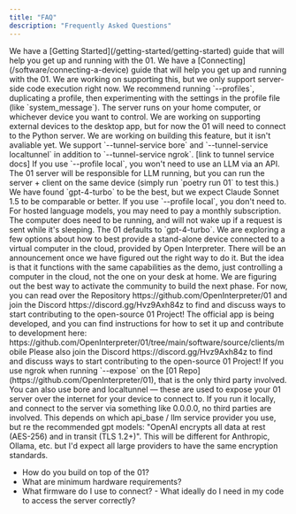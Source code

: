 ```yaml
---
title: "FAQ"
description: "Frequently Asked Questions"
---
```


<Accordion title="Where should I start?">
  We have a [Getting Started](/getting-started/getting-started) guide that will
  help you get up and running with the 01.
</Accordion>

<Accordion title="Is there a walk-through for connecting a device to the server?">
  We have a [Connecting](/software/connecting-a-device) guide that will help you
  get up and running with the 01.
</Accordion>

<Accordion title="How do I have code run on the client-side?">
  We are working on supporting this, but we only support server-side code
  execution right now.
</Accordion>

<Accordion title="How do I build a profile?">
  We recommend running `--profiles`, duplicating a profile, then experimenting
  with the settings in the profile file (like `system_message`).
</Accordion>

<Accordion title="Where does the server run?">
  The server runs on your home computer, or whichever device you want to
  control.
</Accordion>

<Accordion title="Can an 01 device connect to the desktop app, or do general customers/consumers need to set it up in their terminal?">
  We are working on supporting external devices to the desktop app, but for now
  the 01 will need to connect to the Python server.
</Accordion>

<Accordion title="Can I on/off certain tools?">
  We are working on building this feature, but it isn't avaliable yet.
</Accordion>

<Accordion title="Alternatives to nGrok?">
  We support `--tunnel-service bore` and `--tunnel-service localtunnel` in
  addition to `--tunnel-service ngrok`. [link to tunnel service docs]
</Accordion>

<Accordion title="Uses a huge deal of API credits, what options do I have for using local models? Can these be run on the client device?">
  If you use `--profile local`, you won't need to use an LLM via an API. The 01
  server will be responsible for LLM running, but you can run the server +
  client on the same device (simply run `poetry run 01` to test this.)
</Accordion>

<Accordion title="Which model is best?">
  We have found `gpt-4-turbo` to be the best, but we expect Claude Sonnet 1.5 to
  be comparable or better.
</Accordion>

<Accordion title="Do I need to pay for a monthly subscription?">
  If you use `--profile local`, you don't need to. For hosted language models,
  you may need to pay a monthly subscription.
</Accordion>

<Accordion title="Does the computer the O1 connects to need to always be on and running? If its in sleep mode will it wake up when I call on it?">
  The computer does need to be running, and will not wake up if a request is
  sent while it's sleeping.
</Accordion>

<Accordion title="Which Model does 01 use?">
  The 01 defaults to `gpt-4-turbo`.
</Accordion>

<Accordion title="Do you support a Standalone Device/Hosted Server?">
  We are exploring a few options about how to best provide a stand-alone device
  connected to a virtual computer in the cloud, provided by Open Interpreter.
  There will be an announcement once we have figured out the right way to do it.
  But the idea is that it functions with the same capabilities as the demo, just
  controlling a computer in the cloud, not the one on your desk at home.
</Accordion>

<Accordion title="How Do I Get Involved?">
  We are figuring out the best way to activate the community to build the next
  phase. For now, you can read over the Repository
  https://github.com/OpenInterpreter/01 and join the Discord
  https://discord.gg/Hvz9Axh84z to find and discuss ways to start contributing
  to the open-source 01 Project!
</Accordion>

<Accordion title="Is there a Mobile App?">
  The official app is being developed, and you can find instructions for how to
  set it up and contribute to development here:
  https://github.com/OpenInterpreter/01/tree/main/software/source/clients/mobile
  Please also join the Discord https://discord.gg/Hvz9Axh84z to find and discuss
  ways to start contributing to the open-source 01 Project!
</Accordion>

<Accordion title="Are there any third parties involved in the communication between 01 and my computer?">
  If you use ngrok when running `--expose` on the [01
  Repo](https://github.com/OpenInterpreter/01), that is the only third party
  involved. You can also use bore and localtunnel — these are used to expose
  your 01 server over the internet for your device to connect to. If you run it
  locally, and connect to the server via something like 0.0.0.0, no third
  parties are involved.
</Accordion>

<Accordion title="Is communication between 01 and my computer end-to-end encrypted and if so what is the encryption standard used?">
  This depends on which api_base / llm service provider you use, but re the
  recommended gpt models: "OpenAI encrypts all data at rest (AES-256) and in
  transit (TLS 1.2+)". This will be different for Anthropic, Ollama, etc. but
  I'd expect all large providers to have the same encryption standards.
</Accordion>

- How do you build on top of the 01?
- What are minimum hardware requirements?
- What firmware do I use to connect? - What ideally do I need in my code to access
  the server correctly?
